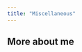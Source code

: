 ```yaml
---
title: "Miscellaneous"
---
```

<style type="text/css">
h1.title {
  font-size: 0px;
  color: DarkRed;
}
</style>

## More about me
